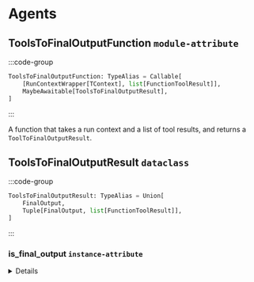 # Agents

## ToolsToFinalOutputFunction  `module-attribute`

:::code-group
```py
ToolsToFinalOutputFunction: TypeAlias = Callable[
    [RunContextWrapper[TContext], list[FunctionToolResult]],
    MaybeAwaitable[ToolsToFinalOutputResult],
]
```
:::

A function that takes a run context and a list of tool results, and returns a `ToolToFinalOutputResult`.

## ToolsToFinalOutputResult `dataclass`

:::code-group
```py
ToolsToFinalOutputResult: TypeAlias = Union[
    FinalOutput,
    Tuple[FinalOutput, list[FunctionToolResult]],
]
```
:::

### is_final_output `instance-attribute`


<Details
    kind="tertiary"
    title={<>
        Source code in
        <code>src/agents/agent.py</code>
    </>
    }
    icon={<IconQuote/>}
>
    ```py
    @dataclass
    class ToolsToFinalOutputResult:
    is_final_output: bool
    """Whether this is the final output. If False, the LLM will run again and receive the tool call
    output.
    """

    final_output: Any | None = None
    """The final output. Can be None if `is_final_output` is False, otherwise must match the
    `output_type` of the agent.
    """
    ```
</Details>

